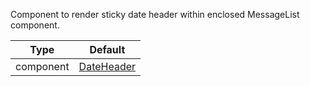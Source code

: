 Component to render sticky date header within enclosed MessageList component.

| Type      | Default                                                                                                                           |
| --------- | --------------------------------------------------------------------------------------------------------------------------------- |
| component | [DateHeader](https://github.com/GetStream/stream-chat-react-native/blob/master/package/src/components/MessageList/DateHeader.tsx) |
